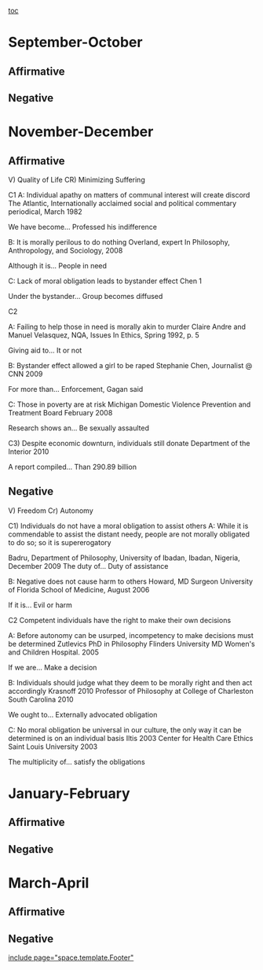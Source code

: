 [[toc]]
=September-October= 
==Affirmative== 
==Negative== 

=November-December= 
==Affirmative== 
V) Quality of Life 
CR) Minimizing Suffering 

C1
A: Individual apathy on matters of communal interest will create discord
The Atlantic, Internationally acclaimed social and political commentary periodical, March 1982

We have become... Professed his indifference 

B: It is morally perilous to do nothing 
Overland, expert In Philosophy, Anthropology, and Sociology, 2008

Although it is... People in need

C: Lack of moral obligation leads to bystander effect 
Chen 1

Under the bystander... Group becomes diffused

C2

A: Failing to help those in need is morally akin to murder 
Claire Andre and Manuel Velasquez, NQA, Issues In Ethics, Spring 1992, p. 5

Giving aid to... It or not

B: Bystander effect allowed a girl to be raped
Stephanie Chen, Journalist @ CNN 2009

For more than... Enforcement, Gagan said

C: Those in poverty are at risk
Michigan Domestic Violence Prevention and Treatment Board February 2008

Research shows an... Be sexually assaulted

C3) Despite economic downturn, individuals still donate 
Department of the Interior 2010 

A report compiled... Than 290.89 billion 



==Negative== 
V) Freedom 
Cr) Autonomy

C1) Individuals do not have a moral obligation to assist others
A: While it is commendable to assist the distant needy, people are not morally obligated to do so; so it is supererogatory

Badru, Department of Philosophy, University of Ibadan, Ibadan, Nigeria, December 2009
The duty of... Duty of assistance

B: Negative does not cause harm to others
Howard, MD Surgeon University of Florida School of Medicine, August 2006 

If it is... Evil or harm

C2 Competent individuals have the right to make their own decisions 

A: Before autonomy can be usurped, incompetency to make decisions must be determined 
Zutlevics PhD in Philosophy Flinders University MD Women's and Children Hospital. 2005

If we are... Make a decision 

B: Individuals should judge what they deem to be morally right and then act accordingly 
Krasnoff 2010 Professor of Philosophy at College of Charleston South Carolina 2010 

We ought to... Externally advocated obligation 

C: No moral obligation be universal in our culture, the only way it can be determined is on an individual basis
Iltis 2003 Center for Health Care Ethics Saint Louis University 2003

The multiplicity of... satisfy the obligations

=January-February= 
==Affirmative== 
==Negative== 

=March-April= 
==Affirmative== 
==Negative== 

[[include page="space.template.Footer"]]